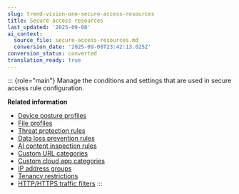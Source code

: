 ```yaml
---
slug: trend-vision-one-secure-access-resources
title: Secure access resources
last_updated: '2025-09-08'
ai_context:
  source_file: secure-access-resources.md
  conversion_date: '2025-09-08T23:42:13.025Z'
conversion_status: converted
translation_ready: true
---
```


::: {role="main"}
Manage the conditions and settings that are used in secure access rule configuration.

**Related information**

- [Device posture profiles](device-posture-profiles.md "Manage device posture profiles that you can use in secure access rules to allow or deny connections to your corporate resources and access to the internet using certain devices.")
- [File profiles](file-profiles.md "Manage the file profiles that you can use in secure access rules to allow or deny access to certain types of content on the internet.")
- [Threat protection rules](threat-protection-rules.md "Manage threat protection rules to scan web traffic for threats and apply them to secure access rules for enhanced protection.")
- [Data loss prevention rules](data-loss-prevention-rules.md "Manage the data loss prevention (DLP) rules to scan outbound web traffic for content including sensitive data and apply them to secure access rules for enhanced protection.")
- [AI content inspection rules](ai-content-inspection.md "Create AI content inspection rules from templates to apply to AI service access rules.")
- [Custom URL categories](custom-url-categories.md "Add custom URL categories to subject URLs that are not part of predefined categories to secure access rules.")
- [Custom cloud app categories](custom-cloud-app-categories.md "Add custom cloud app categories that you can use in secure access rules to allow or deny users' access to specific cloud apps.")
- [IP address groups](ip-address-groups-ztsa.md "Manage IP address groups that you can use in secure access rules to allow or deny users' access to the internet based on their IP address.")
- [Tenancy restrictions](tenancy-restrictions.md "Manage tenancy restrictions to maintain a list of tenants or contents for certain cloud apps that users are permitted to access.")
- [HTTP/HTTPS traffic filters](http-https-traffic-filters.md "Manage HTTP/HTTPS traffic filters used in internet access control rules to monitor and manage internet access based on request methods, URLs, and header fields of HTTP and HTTPS request or response traffic.")
:::
